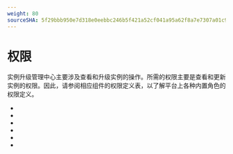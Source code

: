 ```yaml
---
weight: 80
sourceSHA: 5f29bbb950e7d318e0eebbc246b5f421a52cf041a95a62f8a7e7307a01c9dbb1
---
```


# 权限

实例升级管理中心主要涉及查看和升级实例的操作。所需的权限主要是查看和更新实例的权限。因此，请参阅相应组件的权限定义表，以了解平台上各种内置角色的权限定义。

- <ExternalSiteLink name="mysql-pxc" href="permissions" children="MySQL-PXC权限" />
- <ExternalSiteLink name="mysql-mgr" href="permissions" children="MySQL-MGR权限" />
- <ExternalSiteLink name="redis" href="permissions" children="Redis权限" />
- <ExternalSiteLink name="kafka" href="permissions" children="Kafka权限" />
- <ExternalSiteLink name="rabbitmq" href="permissions" children="RabbitMQ权限" />
- <ExternalSiteLink name="postgresql" href="permissions" children="PostgreSQL权限" />
